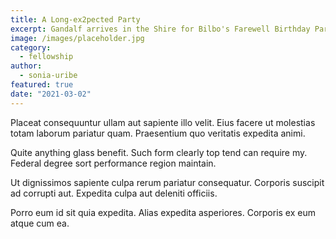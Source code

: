 ```yaml
---
title: A Long-ex2pected Party
excerpt: Gandalf arrives in the Shire for Bilbo's Farewell Birthday Party. Bilbo leaves the Shire permanently.
image: /images/placeholder.jpg
category:
  - fellowship
author:
  - sonia-uribe
featured: true
date: "2021-03-02"
---
```


Placeat consequuntur ullam aut sapiente illo velit. Eius facere ut molestias totam laborum pariatur quam. Praesentium quo veritatis expedita animi.

Quite anything glass benefit. Such form clearly top tend can require my. Federal degree sort performance region maintain.

Ut dignissimos sapiente culpa rerum pariatur consequatur. Corporis suscipit ad corrupti aut. Expedita culpa aut deleniti officiis.

Porro eum id sit quia expedita. Alias expedita asperiores. Corporis ex eum atque cum ea.
